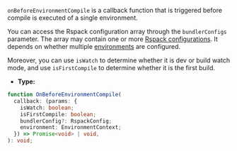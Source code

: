 `onBeforeEnvironmentCompile` is a callback function that is triggered before compile is executed of a single environment.

You can access the Rspack configuration array through the `bundlerConfigs` parameter. The array may contain one or more [Rspack configurations](https://rspack.dev/config/). It depends on whether multiple [environments](/config/environments) are configured.

Moreover, you can use `isWatch` to determine whether it is dev or build watch mode, and use `isFirstCompile` to determine whether it is the first build.

- **Type:**

```ts
function OnBeforeEnvironmentCompile(
  callback: (params: {
    isWatch: boolean;
    isFirstCompile: boolean;
    bundlerConfig?: RspackConfig;
    environment: EnvironmentContext;
  }) => Promise<void> | void,
): void;
```
